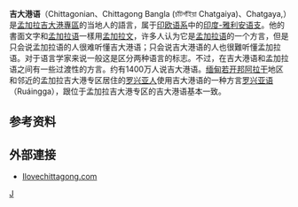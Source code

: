 
{{Infobox language
|name=吉大港
| altname = Chittagong Bangla
| nativename = চাঁটগাঁইয়া ''{{transl|bn|Chatgaiya}}''
|states= 緬甸，[[孟加拉国|孟加拉国]]
|region=
|image = চাঁটগাঁইয়া.svg
|imagesize = 200px
|speakers = 13 million
|date     = 2006
|ref      = e18
|speakers2=to {{sigfig|15.9|2}} million (2007)<ref name="NE100">[[Nationalencyklopedin|Nationalencyklopedin]] "Världens 100 största språk 2007" The World's 100 Largest Languages in 2007</ref>
|familycolor=Indo-European
|fam2=[[印度-伊朗语族|印度-伊朗语族]]
|fam3=[[印度-雅利安语支|印度-雅利安语支]]
|fam4=[[印度-雅利安语支|東部印度-雅利安語支]]
|fam5=[[孟加拉-阿薩密語支|孟加拉-阿薩密語支]]
|iso3=ctg
|glotto=chit1275
|glottorefname=Chittagonian
}}

'''吉大港语'''（Chittagonian、Chittagong Bangla (চাঁটগাঁইয়া Chatgaiya)、Chatgaya,）是[[孟加拉|孟加拉]][[吉大港專區|吉大港專區]]的当地人的語言，属于[[印欧语系|印欧语系]]中的[[印度-雅利安语支|印度-雅利安语支]]。他的書面文字和[[孟加拉语|孟加拉语]]一樣用[[孟加拉文|孟加拉文]]，许多人认为它是[[孟加拉语|孟加拉语]]的一个方言，但是只会说孟加拉语的人很难听懂吉大港语；只会说吉大港语的人也很難听懂孟加拉语。对于语言学家来说一般这是区分两种语言的标志。不过，在吉大港语和孟加拉语之间有一些过渡性的方言。约有1400万人说吉大港语。[[缅甸|缅甸]][[若开邦|若开邦]][[阿拉干|阿拉干]]地区和邻近的孟加拉吉大港专区居住的[[罗兴亚人|罗兴亚人]]使用吉大港语的一种方言[[罗兴亚语|罗兴亚语]]（Ruáingga），跟位于孟加拉吉大港专区的吉大港语基本一致。

==参考资料==
{{reflist}}

==外部連接==
{{Incubator|code= ctg}}
{{Wikivoyage|Chittagonian phrasebook|Chittagonian phrasebook|an entry}} 
*[http://www.ilovechittagong.com Ilovechittagong.com] {{Wayback|url=http://www.ilovechittagong.com/ |date=20201026163628 }}

{{tsl|en|template:Indo-Aryan languages}}
{{tsl|en|template:Bengali language}}
{{Languages of Bangladesh|state=collapsed}}

[[Category:印度-雅利安语支|J]]